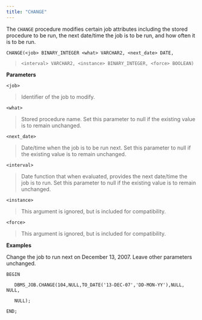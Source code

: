```yaml
---
title: "CHANGE"
---
```


The `CHANGE` procedure modifies certain job attributes including the stored procedure to be run, the next date/time the job is to be run, and how often it is to be run.

`CHANGE(<job> BINARY_INTEGER <what> VARCHAR2, <next_date> DATE,`

> `<interval> VARCHAR2, <instance> BINARY_INTEGER, <force> BOOLEAN)`

**Parameters**

`<job>`

> Identifier of the job to modify.

`<what>`

> Stored procedure name. Set this parameter to null if the existing value is to remain unchanged.

`<next_date>`

> Date/time when the job is to be run next. Set this parameter to null if the existing value is to remain unchanged.

`<interval>`

> Date function that when evaluated, provides the next date/time the job is to run. Set this parameter to null if the existing value is to remain unchanged.

`<instance>`

> This argument is ignored, but is included for compatibility.

`<force>`

> This argument is ignored, but is included for compatibility.

**Examples**

Change the job to run next on December 13, 2007. Leave other parameters unchanged.

```text
BEGIN

   DBMS_JOB.CHANGE(104,NULL,TO_DATE('13-DEC-07','DD-MON-YY'),NULL, NULL,

   NULL);

END;
```
